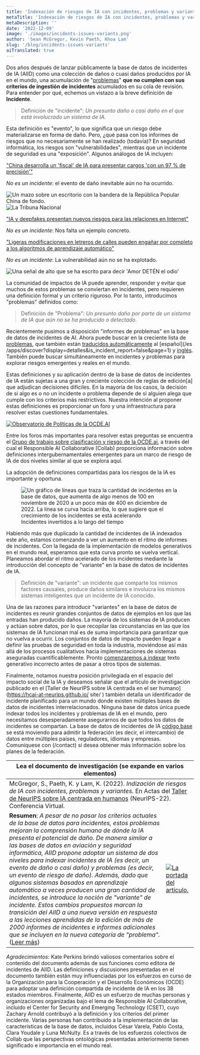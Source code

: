 ```yaml
---
title: 'Indexación de riesgos de IA con incidentes, problemas y variantes'
metaTitle: 'Indexación de riesgos de IA con incidentes, problemas y variantes'
metaDescription: ''
date: '2022-12-09'
image: './images/incidents-issues-variants.png'
author: 'Sean McGregor, Kevin Paeth, Khoa Lam'
slug: '/blog/incidents-issues-variants'
aiTranslated: true
---
```


Dos años después de lanzar públicamente la base de datos de incidentes de IA (AIID) como una colección de daños o cuasi daños producidos por IA en el mundo, una acumulación de "[problemas](/apps/discover?display=details&is_incident_report=false&page=1)" **que no cumplen con sus criterios de ingestión de incidentes** acumulados en su cola de revisión. Para entender por qué, echemos un vistazo a la breve definición de **Incidente**.

> Definición de "incidente": *Un presunto daño o casi daño en el que está involucrado un sistema de IA.*

Esta definición es "evento", lo que significa que un riesgo debe materializarse en forma de daño. Pero, ¿qué pasa con los informes de riesgos que no necesariamente se han realizado (todavía)? En seguridad informática, los riesgos son "vulnerabilidades", mientras que un incidente de seguridad es una "exposición". Algunos análogos de IA incluyen:

<div className="flex">
     <div className="alinear-borde superior-1 borde-gris-200 px-4 py-2">
         <p><a href="/reports/2304">"China desarrolla un 'fiscal' de IA para presentar cargos 'con un 97 % de precisión'"</a></p>
         <p><em>No es un incidente</em>: el evento de daño inevitable aún no ha ocurrido.</p>
     </div>
     <div className="alinear-borde superior-1 borde-gris-200 px-4 py-2">
         <img src="./images/chinese-flag-gavel.png" alt="Un mazo sobre un escritorio con la bandera de la República Popular China de fondo."/>
     </div>
</div>
<div className="flex">
     <div className="alinear-borde superior-1 borde-gris-200 px-4 py-2">
         <img src="./images/the-national-tribune.png" alt="La Tribuna Nacional"/>
     </div>
     <div className="alinear-borde superior-1 borde-gris-200 px-4 py-2">
         <p><a href="/reports/2296">"IA y deepfakes presentan nuevos riesgos para las relaciones en Internet"</a></p>
         <p><em>No es un incidente</em>: Nos falta un ejemplo concreto.</p>
     </div>
</div>
<div className="flex">
     <div className="alinear-borde superior-1 borde-gris-200 px-4 py-2">
         <p><a href="/reports/2294">"Ligeras modificaciones en letreros de calles pueden engañar por completo a los algoritmos de aprendizaje automático"</a></p>
         <p><em>No es un incidente</em>: La vulnerabilidad aún no se ha explotado.</p>
     </div>
     <div className="alinear-borde superior-1 borde-gris-200 px-4 py-2">
         <img src="./images/stopsign.png" alt="Una señal de alto que se ha escrito para decir 'Amor DETÉN el odio'"/>
     </div>
</div>

La comunidad de impactos de IA puede aprender, responder y evitar que muchos de estos problemas se conviertan en incidentes, pero requieren una definición formal y un criterio riguroso. Por lo tanto, introducimos "problemas" definidos como:

> Definición de "Problema": *Un presunto daño por parte de un sistema de IA que aún no se ha producido o detectado.*

Recientemente pusimos a disposición "informes de problemas" en la base de datos de incidentes de AI. Ahora puede buscar en la creciente lista de [problemas](/apps/discover?display=details&is_incident_report=false&page=1), que también están [traducidos automáticamente](/blog/multilingual-incident-reporting) al [español](/es /apps/discover?display=detalles&is_incident_report=false&page=1) y [inglés](/fr/apps/discover?display=detalles&is_incident_report=false&page=1). También puede buscar simultáneamente en incidentes y problemas para explorar riesgos emergentes y reales en el mundo.


Estas definiciones y su aplicación dentro de la base de datos de incidentes de IA están sujetas a una gran y creciente colección de reglas de edición[a] que adjudican decisiones difíciles. En la mayoría de los casos, la decisión de si algo es o no un incidente o problema depende de si alguien alega que cumple con los criterios más restrictivos. Nuestra intención al proponer estas definiciones es proporcionar un foro y una infraestructura para resolver estas cuestiones fundamentales.

<a href=""><img src="./images/oecd.png" alt="Observatorio de Políticas de la OCDE.AI" className="float-left"/></a>

Entre los foros más importantes para resolver estas preguntas se encuentra el [Grupo de trabajo sobre clasificación y riesgo de la OCDE.ai](https://oecd.ai/en/network-of-experts/working-group/1137), a través del cual el Responsible AI Collaborative (Collab) proporciona información sobre definiciones intergubernamentales emergentes para un marco de riesgo de IA de dos niveles similar al que se explora aquí.

La adopción de definiciones compartidas para los riesgos de la IA es importante y oportuna.

<figure style={{ 'flotante': 'derecha'}}>
   <img src="./images/incidents-over-time.png" alt="Un gráfico de líneas que traza la cantidad de incidentes en la base de datos, que aumenta de algo menos de 100 en noviembre de 2020 a un poco más de 400 en diciembre de 2022. La línea se curva hacia arriba, lo que sugiere que el crecimiento de los incidentes se está acelerando" />
   <figcaption>Incidentes invertidos a lo largo del tiempo</figcaption>
</figure>

Habiendo más que duplicado la cantidad de incidentes de IA indexados este año, estamos comenzando a ver un aumento en el ritmo de informes de incidentes. Con la llegada de la implementación de modelos generativos en el mundo real, esperamos que esta curva pronto se vuelva vertical. Planeamos abordar el ritmo acelerado de los incidentes mediante la introducción del concepto de "variante" en la base de datos de incidentes de IA.

> Definición de "variante": un incidente que comparte los mismos factores causales, produce daños similares e involucra los mismos sistemas inteligentes que un incidente de IA conocido.

Una de las razones para introducir "variantes" en la base de datos de incidentes es reunir grandes conjuntos de datos de ejemplos en los que las entradas han producido daños. La mayoría de los sistemas de IA producen y actúan sobre datos, por lo que recopilar las circunstancias en las que los sistemas de IA funcionan mal es de suma importancia para garantizar que no vuelva a ocurrir. Los conjuntos de datos de impacto pueden llegar a definir las pruebas de seguridad en toda la industria, moviéndose así más allá de los procesos cualitativos hacia implementaciones de sistemas aseguradas cuantificablemente. Pronto [comenzaremos a indexar](https://github.com/responsible-ai-collaborative/aiid/issues/1283) texto generativo incorrecto antes de pasar a otros tipos de sistemas.


Finalmente, notamos nuestra posición privilegiada en el espacio del impacto social de la IA y deseamos señalar que el artículo de investigación publicado en el [Taller de NeurIPS sobre IA centrada en el ser humano](https://hcai-at-neurips.github.io/ site/ ) también detalla un identificador de incidente planificado para un mundo donde existen múltiples bases de datos de incidentes interrelacionados. Ninguna base de datos única puede indexar todos los incidentes y problemas de IA en el mundo, pero necesitamos desesperadamente asegurarnos de que todos los datos de incidentes se compartan. La base de datos de incidentes de IA [código base](https://github.com/responsible-ai-collaborative/aiid) se está moviendo para admitir la federación (es decir, el intercambio) de datos entre múltiples países, reguladores, idiomas y empresas. Comuníquese con (/contact) si desea obtener más información sobre los planes de la federación.

<table>
     <thead>
         <tr>
             <th colspan="2" className="alinear-borde superior-1 borde-gris-200 px-4 py-2">
                 Lea el documento de investigación (se expande en varios elementos)
             </th>
         </tr>
     </thead>
     <tbody>
         <tr>
             <td colspan="2" className="alinear-borde superior-1 borde-gris-200 px-4 py-2">
                 McGregor, S., Paeth, K. y Lam, K. (2022). <i>Indización de riesgos de IA con incidentes, problemas y variantes.</i>
                 En Actas del <a href="https://hcai-at-neurips.github.io/site">Taller de NeurIPS sobre IA centrada en humanos</a> (NeurIPS-22). Conferencia Virtual.
             </td>
         </tr>
         <tr>
             <td className="alinear-borde superior-1 borde-gris-200 px-4 py-2 w-1/2">
             <strong>Resumen</strong>: <em>A pesar de no pasar los criterios actuales de la base de datos para incidentes, estos problemas mejoran la comprensión humana de dónde la IA presenta el potencial de daño. De manera similar a las bases de datos en aviación y seguridad informática, AIID propone adoptar un sistema de dos niveles para indexar incidentes de IA (es decir, un evento de daño o casi daño) y problemas (es decir, un evento de riesgo de daño). Además, dado que algunos sistemas basados ​​en aprendizaje automático a veces producen una gran cantidad de incidentes, se introduce la noción de "variante" de incidente. Estos cambios propuestos marcan la transición del AIID a una nueva versión en respuesta a las lecciones aprendidas de la edición de más de 2000 informes de incidentes e informes adicionales que se incluyen en la nueva categoría de "problema".</em> (<a href="https://arxiv.org/abs/2211.10384">Leer más</a>)
             </td>
             <td className="alinear-borde superior-1 borde-gris-200 px-4 py-2 w-1/2">
                 <a href="https://arxiv.org/abs/2211.10384">
                     <img src="./images/paper.png" alt="La portada del artículo."/>
                 </a>
             </td>
         </tr>
     </tbody>
</table>

*Agradecimientos*: Kate Perkins brindó valiosos comentarios sobre el contenido del documento además de sus funciones como editora de incidentes de AIID. Las definiciones y discusiones presentadas en el documento también están muy influenciadas por los esfuerzos en curso de la Organización para la Cooperación y el Desarrollo Económicos (OCDE) para adoptar una definición compartida de incidente de IA en los 38 estados miembros. Finalmente, AIID es un esfuerzo de muchas personas y organizaciones organizadas bajo el lema de Responsible AI Collaborative, incluido el Center for Security and Emerging Technology (CSET), cuyo Zachary Arnold contribuyó a la definición y los criterios del primer incidente. Varias personas han contribuido a la implementación de las características de la base de datos, incluidos César Varela, Pablo Costa, Clara Youdale y Luna McNulty. Es a través de los esfuerzos colectivos de Collab que las perspectivas ontológicas presentadas anteriormente tienen significado e importancia en el mundo real.